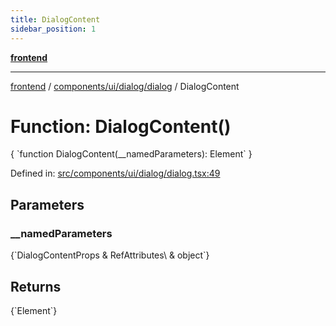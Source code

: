 ```yaml
---
title: DialogContent
sidebar_position: 1
---
```



[**frontend**](../../../../..)

***

[frontend](../../../../..) / [components/ui/dialog/dialog](..) / DialogContent

# Function: DialogContent()

<CodeBlock language="ts">
{ `function DialogContent(__namedParameters): Element` }
</CodeBlock>

Defined in: [src/components/ui/dialog/dialog.tsx:49](https://github.com/svsticky/CommitteeClash/blob/8a31d8fc8422df670b3b4cb3b5fd558ecdeabb90/frontend/src/components/ui/dialog/dialog.tsx#L49)

## Parameters

### \_\_namedParameters
<CodeBlock language="ts">
{`DialogContentProps & RefAttributes\<HTMLDivElement\> & object`}
</CodeBlock>

## Returns
<CodeBlock language="ts">
{`Element`}
</CodeBlock>